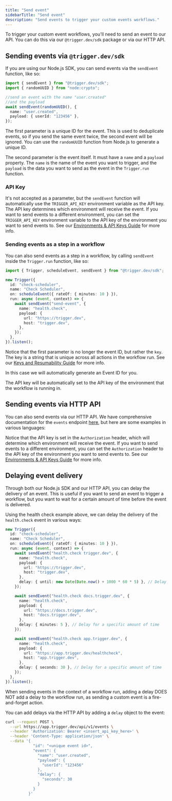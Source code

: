 ```yaml
---
title: "Send event"
sidebarTitle: "Send event"
description: "Send events to trigger your custom events workflows."
---
```


To trigger your custom event workflows, you'll need to send an event to our API. You can do this via our `@trigger.dev/sdk` package or via our HTTP API.

## Sending events via `@trigger.dev/sdk`

If you are using our Node.js SDK, you can send events via the `sendEvent` function, like so:

```ts
import { sendEvent } from "@trigger.dev/sdk";
import { randomUUID } from "node:crypto";

//send an event with the name "user.created"
//and the payload
await sendEvent(randomUUID(), {
  name: "user.created",
  payload: { userId: "123456" },
});
```

The first parameter is a unique ID for the event. This is used to deduplicate events, so if you send the same event twice, the second event will be ignored. You can use the `randomUUID` function from Node.js to generate a unique ID.

The second parameter is the event itself. It must have a `name` and a `payload` property. The `name` is the name of the event you want to trigger, and the `payload` is the data you want to send as the event in the `Trigger.run` function.

### API Key

It's not accepted as a parameter, but the `sendEvent` function will automatically use the `TRIGGER_API_KEY` environment variable as the API key. The API key determines which environment will receive the event. If you want to send events to a different environment, you can set the `TRIGGER_API_KEY` environment variable to the API key of the environment you want to send events to. See our [Environments & API Keys Guide](/guides/environments) for more info.

### Sending events as a step in a workflow

You can also send events as a step in a workflow, by calling `sendEvent` inside the `Trigger.run` function, like so:

```ts
import { Trigger, scheduleEvent, sendEvent } from "@trigger.dev/sdk";

new Trigger({
  id: "check-scheduler",
  name: "Check Scheduler",
  on: scheduleEvent({ rateOf: { minutes: 10 } }),
  run: async (event, context) => {
    await sendEvent("send-event", {
      name: "health.check",
      payload: {
        url: "https://trigger.dev",
        host: "trigger.dev",
      },
    });
  },
}).listen();
```

Notice that the first parameter is no longer the event ID, but rather the `key`. The key is a string that is unique across all actions in the workflow run. See our [Keys and Resumability Guide](/guides/resumability) for more info.

<Info>In this case we will automatically generate an Event ID for you.</Info>

The API key will be automatically set to the API key of the environment that the workflow is running in.

## Sending events via HTTP API

You can also send events via our HTTP API. We have comprehensive documentation for the `events` endpoint [here](/api-reference/events/sendEvent), but here are some examples in various languages:

<Snippet file="send-event-code-samples.mdx" />

Notice that the API key is set in the `Authorization` header, which will determine which environment will receive the event. If you want to send events to a different environment, you can set the `Authorization` header to the API key of the environment you want to send events to. See our [Environments & API Keys Guide](/guides/environments) for more info.

## Delaying event delivery

Through both our Node.js SDK and our HTTP API, you can delay the delivery of an event. This is useful if you want to send an event to trigger a workflow, but you want to wait for a certain amount of time before the event is delivered.

Using the health check example above, we can delay the delivery of the `health.check` event in various ways:

```ts
new Trigger({
  id: "check-scheduler",
  name: "Check Scheduler",
  on: scheduleEvent({ rateOf: { minutes: 10 } }),
  run: async (event, context) => {
    await sendEvent("health.check trigger.dev", {
      name: "health.check",
      payload: {
        url: "https://trigger.dev",
        host: "trigger.dev",
      },
      delay: { until: new Date(Date.now() + 1000 * 60 * 5) }, // Delay until a specific date
    });

    await sendEvent("health.check docs.trigger.dev", {
      name: "health.check",
      payload: {
        url: "https://docs.trigger.dev",
        host: "docs.trigger.dev",
      },
      delay: { minutes: 5 }, // Delay for a specific amount of time
    });

    await sendEvent("health.check app.trigger.dev", {
      name: "health.check",
      payload: {
        url: "https://app.trigger.dev/healthcheck",
        host: "app.trigger.dev",
      },
      delay: { seconds: 30 }, // Delay for a specific amount of time
    });
  },
}).listen();
```

<Note>
  When sending events in the context of a workflow run, adding a delay DOES NOT
  add a delay to the workflow run, as sending a custom event is a
  fire-and-forget action.
</Note>

You can add delays via the HTTP API by adding a `delay` object to the event:

```bash
curl --request POST \
  --url https://app.trigger.dev/api/v1/events \
  --header 'Authorization: Bearer <insert_api_key_here>' \
  --header 'Content-Type: application/json' \
  --data '{
            "id": "<unique event id>",
            "event": {
              "name": "user.created",
              "payload": {
                "userId": "123456"
              },
              "delay": {
                "seconds": 30
              }
            }
          }'
```

